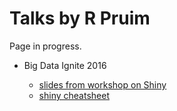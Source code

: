 # Talks by R Pruim

Page in progress.

  * Big Data Ignite 2016
 
    * [slides from workshop on Shiny](bigdataignite2016/shiny/04-Shiny.pdf)
    * [shiny cheatsheet](https://www.rstudio.com/wp-content/uploads/2015/02/shiny-cheatsheet.pdf)
    
  